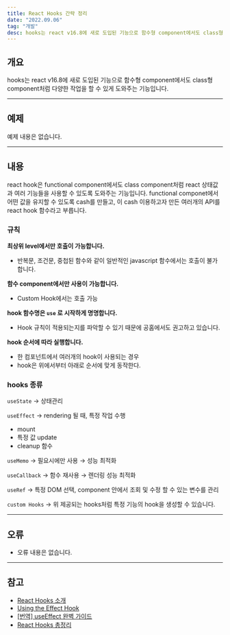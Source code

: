 ```yaml
---
title: React Hooks 간략 정리
date: "2022.09.06"
tag: "개발"
desc: hooks는 react v16.8에 새로 도입된 기능으로 함수형 component에서도 class형 component처럼 다양한 작업을 할 수 있게 도와주는 기능입니다.
---
```

## 개요

hooks는 react v16.8에 새로 도입된 기능으로 함수형 component에서도 class형 component처럼 다양한 작업을 할 수 있게 도와주는 기능입니다.

---

## 예제

예제 내용은 없습니다.

---

## 내용

react hook은 functional component에서도 class component처럼 react 상태값과 여러 기능들을 사용할 수 있도록 도와주는 기능입니다. functional componet에서 어떤 값을 유지할 수 있도록 cash를 만들고, 이 cash 이용하고자 만든 여러개의 API를 react hook 함수라고 부릅니다.

### 규칙

**최상위 level에서만 호출이 가능합니다.** 

- 반복문, 조건문, 중첩된 함수와 같이 일반적인 javascript 함수에서는 호출이 불가합니다.

**함수 component에서만 사용이 가능합니다.** 

- Custom Hook에서는 호출 가능

**hook 함수명은 `use` 로 시작하게 명명합니다.**

- Hook 규칙이 적용되는지를 파악할 수 있기 때문에 공홈에서도 권고하고 있습니다.

**hook 순서에 따라 실행합니다.**

- 한 컴포넌트에서 여러개의 hook이 사용되는 경우
- hook은 위에서부터 아래로 순서에 맞게 동작한다.

### hooks 종류

`useState` → 상태관리

`useEffect` → rendering 될 때, 특정 작업 수행

- mount
- 특정 값 update
- cleanup 함수

`useMemo` → 필요시에만 사용 → 성능 최적화

`useCallback` → 함수 재사용 → 렌더링 성능 최적화

`useRef` → 특정 DOM 선택, component 안에서 조회 및 수정 할 수 있는 변수를 관리

`custom Hooks` → 위 제공되는 hooks처럼 특정 기능의 hook을 생성할 수 있습니다.

---

## 오류

- 오류 내용은 없습니다.

---

## 참고

- [React Hooks 소개](https://ko.reactjs.org/docs/hooks-intro.html)
- [Using the Effect Hook](https://ko.reactjs.org/docs/hooks-effect.html)
- [[번역] useEffect 완벽 가이드](https://www.rinae.dev/posts/a-complete-guide-to-useeffect-ko)
- [React Hooks 총정리](https://velog.io/@goyou123/React-Hooks-%EC%B4%9D%EC%A0%95%EB%A6%AC#1-%EC%B5%9C%EC%83%81%EC%9C%84%EC%97%90%EC%84%9C%EB%A7%8C-hook%EC%9D%84-%ED%98%B8%EC%B6%9C)